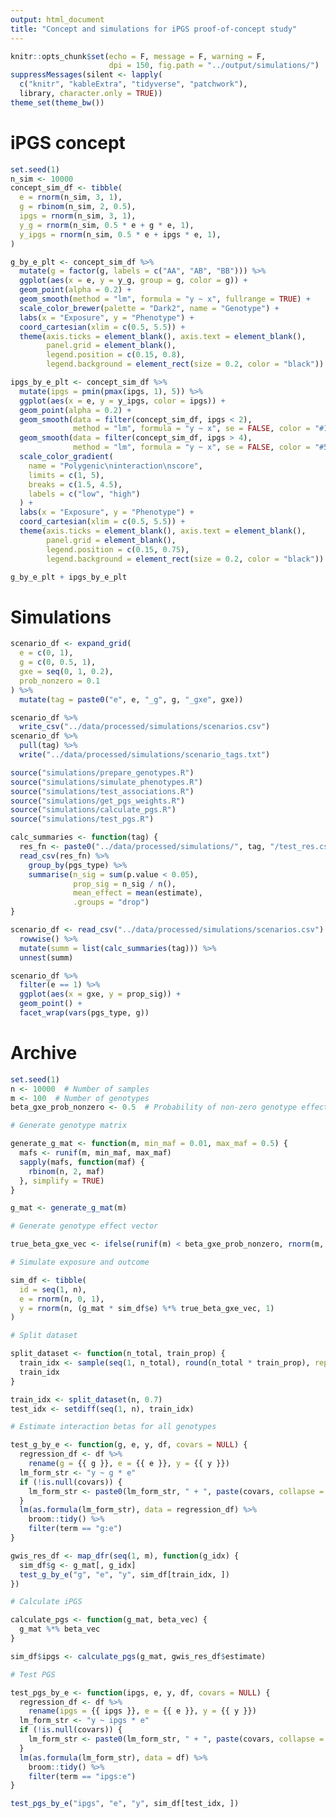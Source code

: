 ```yaml
---
output: html_document
title: "Concept and simulations for iPGS proof-of-concept study"
---
```


```r
knitr::opts_chunk$set(echo = F, message = F, warning = F, 
                      dpi = 150, fig.path = "../output/simulations/")
suppressMessages(silent <- lapply(
  c("knitr", "kableExtra", "tidyverse", "patchwork"), 
  library, character.only = TRUE))
theme_set(theme_bw())
```

# iPGS concept

```r
set.seed(1)
n_sim <- 10000
concept_sim_df <- tibble(
  e = rnorm(n_sim, 3, 1),
  g = rbinom(n_sim, 2, 0.5),
  ipgs = rnorm(n_sim, 3, 1),
  y_g = rnorm(n_sim, 0.5 * e + g * e, 1),
  y_ipgs = rnorm(n_sim, 0.5 * e + ipgs * e, 1),
)

g_by_e_plt <- concept_sim_df %>%
  mutate(g = factor(g, labels = c("AA", "AB", "BB"))) %>%
  ggplot(aes(x = e, y = y_g, group = g, color = g)) +
  geom_point(alpha = 0.2) +
  geom_smooth(method = "lm", formula = "y ~ x", fullrange = TRUE) +
  scale_color_brewer(palette = "Dark2", name = "Genotype") +
  labs(x = "Exposure", y = "Phenotype") +
  coord_cartesian(xlim = c(0.5, 5.5)) +
  theme(axis.ticks = element_blank(), axis.text = element_blank(),
        panel.grid = element_blank(),
        legend.position = c(0.15, 0.8), 
        legend.background = element_rect(size = 0.2, color = "black"))

ipgs_by_e_plt <- concept_sim_df %>%
  mutate(ipgs = pmin(pmax(ipgs, 1), 5)) %>%
  ggplot(aes(x = e, y = y_ipgs, color = ipgs)) +
  geom_point(alpha = 0.2) +
  geom_smooth(data = filter(concept_sim_df, ipgs < 2),
              method = "lm", formula = "y ~ x", se = FALSE, color = "#132B43") +
  geom_smooth(data = filter(concept_sim_df, ipgs > 4),
              method = "lm", formula = "y ~ x", se = FALSE, color = "#56B1F7") +
  scale_color_gradient(
    name = "Polygenic\ninteraction\nscore",
    limits = c(1, 5),
    breaks = c(1.5, 4.5),
    labels = c("low", "high")
  ) +
  labs(x = "Exposure", y = "Phenotype") +
  coord_cartesian(xlim = c(0.5, 5.5)) +
  theme(axis.ticks = element_blank(), axis.text = element_blank(),
        panel.grid = element_blank(),
        legend.position = c(0.15, 0.75), 
        legend.background = element_rect(size = 0.2, color = "black"))

g_by_e_plt + ipgs_by_e_plt
```

# Simulations

```r
scenario_df <- expand_grid(
  e = c(0, 1),
  g = c(0, 0.5, 1),
  gxe = seq(0, 1, 0.2),
  prob_nonzero = 0.1
) %>%
  mutate(tag = paste0("e", e, "_g", g, "_gxe", gxe))

scenario_df %>%
  write_csv("../data/processed/simulations/scenarios.csv")
scenario_df %>%
  pull(tag) %>%
  write("../data/processed/simulations/scenario_tags.txt")
```

```r
source("simulations/prepare_genotypes.R")
source("simulations/simulate_phenotypes.R")
source("simulations/test_associations.R")
source("simulations/get_pgs_weights.R")
source("simulations/calculate_pgs.R")
source("simulations/test_pgs.R")
```

```r
calc_summaries <- function(tag) {
  res_fn <- paste0("../data/processed/simulations/", tag, "/test_res.csv")
  read_csv(res_fn) %>%
    group_by(pgs_type) %>%
    summarise(n_sig = sum(p.value < 0.05),
              prop_sig = n_sig / n(),
              mean_effect = mean(estimate),
              .groups = "drop")
}

scenario_df <- read_csv("../data/processed/simulations/scenarios.csv") %>%
  rowwise() %>%
  mutate(summ = list(calc_summaries(tag))) %>%
  unnest(summ)

scenario_df %>%
  filter(e == 1) %>%
  ggplot(aes(x = gxe, y = prop_sig)) +
  geom_point() +
  facet_wrap(vars(pgs_type, g))
```


# Archive

```r
set.seed(1)
n <- 10000  # Number of samples
m <- 100  # Number of genotypes
beta_gxe_prob_nonzero <- 0.5  # Probability of non-zero genotype effect

# Generate genotype matrix

generate_g_mat <- function(m, min_maf = 0.01, max_maf = 0.5) {
  mafs <- runif(m, min_maf, max_maf)
  sapply(mafs, function(maf) {
    rbinom(n, 2, maf)
  }, simplify = TRUE)
}

g_mat <- generate_g_mat(m)

# Generate genotype effect vector

true_beta_gxe_vec <- ifelse(runif(m) < beta_gxe_prob_nonzero, rnorm(m, 0, 1), 0)

# Simulate exposure and outcome

sim_df <- tibble(
  id = seq(1, n),
  e = rnorm(n, 0, 1),
  y = rnorm(n, (g_mat * sim_df$e) %*% true_beta_gxe_vec, 1)
)

# Split dataset

split_dataset <- function(n_total, train_prop) {
  train_idx <- sample(seq(1, n_total), round(n_total * train_prop), replace = FALSE)
  train_idx
}

train_idx <- split_dataset(n, 0.7)
test_idx <- setdiff(seq(1, n), train_idx)

# Estimate interaction betas for all genotypes

test_g_by_e <- function(g, e, y, df, covars = NULL) {
  regression_df <- df %>%
    rename(g = {{ g }}, e = {{ e }}, y = {{ y }})
  lm_form_str <- "y ~ g * e"
  if (!is.null(covars)) {
    lm_form_str <- paste0(lm_form_str, " + ", paste(covars, collapse = " + "))
  }
  lm(as.formula(lm_form_str), data = regression_df) %>%
    broom::tidy() %>%
    filter(term == "g:e")
}

gwis_res_df <- map_dfr(seq(1, m), function(g_idx) {
  sim_df$g <- g_mat[, g_idx]
  test_g_by_e("g", "e", "y", sim_df[train_idx, ])
})

# Calculate iPGS

calculate_pgs <- function(g_mat, beta_vec) {
  g_mat %*% beta_vec
}

sim_df$ipgs <- calculate_pgs(g_mat, gwis_res_df$estimate)

# Test PGS

test_pgs_by_e <- function(ipgs, e, y, df, covars = NULL) {
  regression_df <- df %>%
    rename(ipgs = {{ ipgs }}, e = {{ e }}, y = {{ y }})
  lm_form_str <- "y ~ ipgs * e"
  if (!is.null(covars)) {
    lm_form_str <- paste0(lm_form_str, " + ", paste(covars, collapse = " + "))
  }
  lm(as.formula(lm_form_str), data = df) %>%
    broom::tidy() %>%
    filter(term == "ipgs:e")
}

test_pgs_by_e("ipgs", "e", "y", sim_df[test_idx, ])
```

